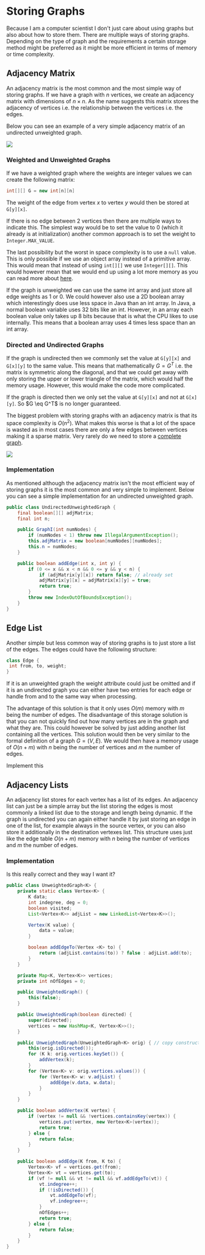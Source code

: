 
# Storing Graphs

Because I am a computer scientist I don't just care about using graphs but also about how to store them. There are
multiple ways of storing graphs. Depending on the type of graph and the requirements a certain storage method might
be preferred as it might be more efficient in terms of memory or time complexity.

## Adjacency Matrix

An adjacency matrix is the most common and the most simple way of storing graphs. If we have a graph with $n$ vertices,
we create an adjacency matrix with dimensions of $n \times n$. As the name suggests this matrix stores the adjacency of
vertices i.e. the relationship between the vertices i.e. the edges.

Below you can see an example of a very simple adjacency matrix of an undirected unweighted graph.

<Image 
    src="/cs/graphsAdjacencyMatrix.png"
/>

### Weighted and Unweighted Graphs

If we have a weighted graph where the weights are integer values we can create the following matrix:

```java
int[][] G = new int[n][n]
```

The weight of the edge from vertex $x$ to vertex $y$ would then be stored at `G[y][x]`.

If there is no edge between 2 vertices then there are multiple ways to indicate this. The simplest way would be to set
the value to 0 (which it already is at initialization) another common approach is to set the weight to
`Integer.MAX_VALUE`.

The last possibility but the worst in space complexity is to use a `null` value. This is only possible if we use an
object array instead of a primitive array. This would mean that instead of using `int[][]` we use `Integer[][]`.
This would however mean that we would end up using a lot more memory as you can read more about
[here](https://stackoverflow.com/a/65568047/10994912).

If the graph is unweighted we can use the same int array and just store all edge weights as 1 or 0. We could however
also use a 2D boolean array which interestingly does use less space in Java than an int array. In Java, a normal boolean
variable uses 32 bits like an int. However, in an array each boolean value only takes up 8 bits because that is what the
CPU likes to use internally. This means that a boolean array uses 4 times less space than an int array.

### Directed and Undirected Graphs

If the graph is undirected then we commonly set the value at `G[y][x]` and `G[x][y]` to the same value. This means that
mathematically $G = G^T$ i.e. the matrix is symmetric along the diagonal, and that we could get away with only storing
the upper or lower triangle of the matrix, which would half the memory usage. However, this would make the code more
complicated.

If the graph is directed then we only set the value at `G[y][x]` and not at `G[x][y]`. So $G \eq G^T$ is no longer
guaranteed.

The biggest problem with storing graphs with an adjacency matrix is that its space complexity is $O(n^2)$. What makes
this worse is that a lot of the space is wasted as in most cases there are only a few edges between vertices making it
a sparse matrix. Very rarely do we need to store a [complete graph](/garden/cs/algd/graphsNetworks/generalDefinition#complete-graphs).

<Image 
    src="/cs/graphsAdjacencyMatrixWeighted.png"
/>

### Implementation

As mentioned although the adjacency matrix isn't the most efficient way of storing graphs it is the most common and
very simple to implement. Below you can see a simple implementation for an undirected unweighted graph.

```java
public class UndirectedUnweightedGraph {
    final boolean[][] adjMatrix;
    final int n;

    public GraphI(int numNodes) {
        if (numNodes < 1) throw new IllegalArgumentException();
        this.adjMatrix = new boolean[numNodes][numNodes];
        this.n = numNodes;
    }

    public boolean addEdge(int x, int y) {
        if (0 <= x && x < n && 0 <= y && y < n) {
            if (adjMatrix[y][x]) return false; // already set
            adjMatrix[y][x] = adjMatrix[x][y] = true;
            return true;
        }
        throw new IndexOutOfBoundsException();
    }
}
```

## Edge List

Another simple but less common way of storing graphs is to just store a list of the edges. The edges could have the
following structure:

```java
class Edge {
 int from, to, weight;
}
```

If it is an unweighted graph the weight attribute could just be omitted and if it is an undirected graph you can either
have two entries for each edge or handle from and to the same way when processing.

The advantage of this solution is that it only uses $O(m)$ memory with $m$ being the number of edges. The disadvantage
of this storage solution is that you can not quickly find out how many vertices are in the graph and what they are. This
could however be solved by just adding another list containing all the vertices. This solution would then be very
similar to the formal definition of a graph $G=(V, E)$. We would then have a memory usage of $O(n+m)$ with $n$ being the
number of vertices and $m$ the number of edges.

<Callout type="todo">
    Implement this
</Callout>

## Adjacency Lists

An adjacency list stores for each vertex has a list of its edges. An adjacency list can just be a simple array but the
list storing the edges is most commonly a linked list due to the storage and length being dynamic. If the graph is
undirected you can again either handle it by just storing an edge in one of the list, for example always in the source
vertex, or you can also store it additionally in the destination vertexes list. This structure uses just like the edge
table $O(n+m)$ memory with $n$ being the number of vertices and $m$ the number of edges.

### Implementation

<Callout type="todo">
    Is this really correct and they way I want it?
</Callout>

```java
public class UnweightedGraph<K> {
    private static class Vertex<K> {
        K data;
        int indegree, deg = 0;
        boolean visited;
        List<Vertex<K>> adjList = new LinkedList<Vertex<K>>();

        Vertex(K value) {
            data = value;
        }

        boolean addEdgeTo(Vertex <K> to) {
            return (adjList.contains(to)) ? false : adjList.add(to);
        }
    }

    private Map<K, Vertex<K>> vertices;
    private int nOfEdges = 0;

    public UnweightedGraph() {
        this(false);
    }

    public UnweightedGraph(boolean directed) {
        super(directed);
        vertices = new HashMap<K, Vertex<K>>();
    }

    public UnweightedGraph(UnweightedGraph<K> orig) { // copy constructor
        this(orig.isDirected());
        for (K k: orig.vertices.keySet()) {
            addVertex(k);
        }
        for (Vertex<K> v: orig.vertices.values()) {
            for (Vertex<K> w: v.adjList) {
                addEdge(v.data, w.data);
            }
        }
    }

    public boolean addVertex(K vertex) {
        if (vertex != null && !vertices.containsKey(vertex)) {
            vertices.put(vertex, new Vertex<K>(vertex));
            return true;
        } else {
            return false;
        }
    }

    public boolean addEdge(K from, K to) {
        Vertex<K> vf = vertices.get(from);
        Vertex<K> vt = vertices.get(to);
        if (vf != null && vt != null && vf.addEdgeTo(vt)) {
            vt.indegree++;
            if (!isDirected()) {
                vt.addEdgeTo(vf);
                vf.indegree++;
            }
            nOfEdges++;
            return true;
        } else {
            return false;
        }
    }
}
```
